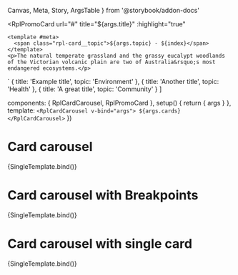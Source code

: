   Canvas,
  Meta,
  Story,
  ArgsTable
} from '@storybook/addon-docs'

  <RplPromoCard
    url="#"
    title="${args.title}"
    :highlight="true"
  >
    <template #meta>
      <span class="rpl-card__topic">${args.topic} - ${index}</span>
    </template>
    <p>The natural temperate grassland and the grassy eucalypt woodlands of the Victorian volcanic plain are two of Australia&rsquo;s most endangered ecosystems.</p>
  </RplPromoCard>
`
  {
    title: 'Example title',
    topic: 'Environment'
  },
  {
    title: 'Another title',
    topic: 'Health'
  },
  {
    title: 'A great title',
    topic: 'Community'
  }
]


  components: { RplCardCarousel, RplPromoCard },
  setup() {
    return { args }
  },
  template: `<RplCardCarousel v-bind="args">
    ${args.cards}
  </RplCardCarousel>`
})

<Meta
  title='WIP/Components/Card carousel'
  component={RplCardCarousel}
/>

# Card carousel

<ArgsTable of={RplCardCarousel} />

<Canvas>
  <Story
    name='Default'
    play={a11yStoryCheck}
    args={{
      perView: 1,
      cards: exampleCards(3)
    }}
  >
    {SingleTemplate.bind()}
  </Story>
</Canvas>

# Card carousel with Breakpoints

<ArgsTable of={RplCardCarousel} />

<Canvas>
  <Story
    name='Breakpoints'
    play={a11yStoryCheck}
    args={{
      perView: { xs: 1, m: 2, l: 3 },
      cards: exampleCards(6)
    }}
  >
    {SingleTemplate.bind()}
  </Story>
</Canvas>

# Card carousel with single card

<ArgsTable of={RplCardCarousel} />

<Canvas>
  <Story
    name='Single Card'
    play={a11yStoryCheck}
    args={{
      cards: exampleCards(1)
    }}
  >
    {SingleTemplate.bind()}
  </Story>
</Canvas>
